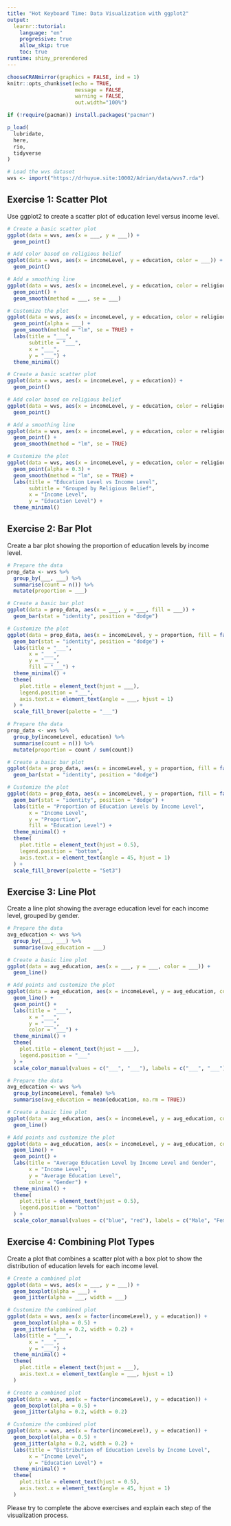 ```yaml
---
title: "Hot Keyboard Time: Data Visualization with ggplot2"
output: 
  learnr::tutorial:
    language: "en"
    progressive: true
    allow_skip: true
    toc: true
runtime: shiny_prerendered
---
```


```r
chooseCRANmirror(graphics = FALSE, ind = 1)
knitr::opts_chunk$set(echo = TRUE,
                      message = FALSE,
                      warning = FALSE,
                      out.width="100%")

if (!require(pacman)) install.packages("pacman")

p_load(
  lubridate,
  here,
  rio,
  tidyverse
)

# Load the wvs dataset
wvs <- import("https://drhuyue.site:10002/Adrian/data/wvs7.rda")
```

## Exercise 1: Scatter Plot

Use ggplot2 to create a scatter plot of education level versus income level.

```r
# Create a basic scatter plot
ggplot(data = wvs, aes(x = ___, y = ___)) +
  geom_point()

# Add color based on religious belief
ggplot(data = wvs, aes(x = incomeLevel, y = education, color = ___)) +
  geom_point()

# Add a smoothing line
ggplot(data = wvs, aes(x = incomeLevel, y = education, color = religious)) +
  geom_point() +
  geom_smooth(method = ___, se = ___)

# Customize the plot
ggplot(data = wvs, aes(x = incomeLevel, y = education, color = religious)) +
  geom_point(alpha = ___) +
  geom_smooth(method = "lm", se = TRUE) +
  labs(title = "___",
       subtitle = "___",
       x = "___", 
       y = "___") +
  theme_minimal()
```

```r
# Create a basic scatter plot
ggplot(data = wvs, aes(x = incomeLevel, y = education)) +
  geom_point()

# Add color based on religious belief
ggplot(data = wvs, aes(x = incomeLevel, y = education, color = religious)) +
  geom_point()

# Add a smoothing line
ggplot(data = wvs, aes(x = incomeLevel, y = education, color = religious)) +
  geom_point() +
  geom_smooth(method = "lm", se = TRUE)

# Customize the plot
ggplot(data = wvs, aes(x = incomeLevel, y = education, color = religious)) +
  geom_point(alpha = 0.3) +
  geom_smooth(method = "lm", se = TRUE) +
  labs(title = "Education Level vs Income Level",
       subtitle = "Grouped by Religious Belief",
       x = "Income Level", 
       y = "Education Level") +
  theme_minimal()
```

## Exercise 2: Bar Plot

Create a bar plot showing the proportion of education levels by income level.

```r
# Prepare the data
prop_data <- wvs %>%
  group_by(___, ___) %>%
  summarise(count = n()) %>%
  mutate(proportion = ___)

# Create a basic bar plot
ggplot(data = prop_data, aes(x = ___, y = ___, fill = ___)) +
  geom_bar(stat = "identity", position = "dodge")

# Customize the plot
ggplot(data = prop_data, aes(x = incomeLevel, y = proportion, fill = factor(education))) +
  geom_bar(stat = "identity", position = "dodge") +
  labs(title = "___",
       x = "___",
       y = "___",
       fill = "___") +
  theme_minimal() +
  theme(
    plot.title = element_text(hjust = ___),
    legend.position = "___",
    axis.text.x = element_text(angle = ___, hjust = 1)
  ) +
  scale_fill_brewer(palette = "___")
```

```r
# Prepare the data
prop_data <- wvs %>%
  group_by(incomeLevel, education) %>%
  summarise(count = n()) %>%
  mutate(proportion = count / sum(count))

# Create a basic bar plot
ggplot(data = prop_data, aes(x = incomeLevel, y = proportion, fill = factor(education))) +
  geom_bar(stat = "identity", position = "dodge")

# Customize the plot
ggplot(data = prop_data, aes(x = incomeLevel, y = proportion, fill = factor(education))) +
  geom_bar(stat = "identity", position = "dodge") +
  labs(title = "Proportion of Education Levels by Income Level",
       x = "Income Level",
       y = "Proportion",
       fill = "Education Level") +
  theme_minimal() +
  theme(
    plot.title = element_text(hjust = 0.5),
    legend.position = "bottom",
    axis.text.x = element_text(angle = 45, hjust = 1)
  ) +
  scale_fill_brewer(palette = "Set3")
```

## Exercise 3: Line Plot

Create a line plot showing the average education level for each income level, grouped by gender.

```r
# Prepare the data
avg_education <- wvs %>%
  group_by(___, ___) %>%
  summarise(avg_education = ___)

# Create a basic line plot
ggplot(data = avg_education, aes(x = ___, y = ___, color = ___)) +
  geom_line()

# Add points and customize the plot
ggplot(data = avg_education, aes(x = incomeLevel, y = avg_education, color = female)) +
  geom_line() +
  geom_point() +
  labs(title = "___",
       x = "___",
       y = "___",
       color = "___") +
  theme_minimal() +
  theme(
    plot.title = element_text(hjust = ___),
    legend.position = "___"
  ) +
  scale_color_manual(values = c("___", "___"), labels = c("___", "___"))
```

```r
# Prepare the data
avg_education <- wvs %>%
  group_by(incomeLevel, female) %>%
  summarise(avg_education = mean(education, na.rm = TRUE))

# Create a basic line plot
ggplot(data = avg_education, aes(x = incomeLevel, y = avg_education, color = female)) +
  geom_line()

# Add points and customize the plot
ggplot(data = avg_education, aes(x = incomeLevel, y = avg_education, color = female)) +
  geom_line() +
  geom_point() +
  labs(title = "Average Education Level by Income Level and Gender",
       x = "Income Level",
       y = "Average Education Level",
       color = "Gender") +
  theme_minimal() +
  theme(
    plot.title = element_text(hjust = 0.5),
    legend.position = "bottom"
  ) +
  scale_color_manual(values = c("blue", "red"), labels = c("Male", "Female"))
```

## Exercise 4: Combining Plot Types

Create a plot that combines a scatter plot with a box plot to show the distribution of education levels for each income level.

```r
# Create a combined plot
ggplot(data = wvs, aes(x = ___, y = ___)) +
  geom_boxplot(alpha = ___) +
  geom_jitter(alpha = ___, width = ___)

# Customize the combined plot
ggplot(data = wvs, aes(x = factor(incomeLevel), y = education)) +
  geom_boxplot(alpha = 0.5) +
  geom_jitter(alpha = 0.2, width = 0.2) +
  labs(title = "___",
       x = "___",
       y = "___") +
  theme_minimal() +
  theme(
    plot.title = element_text(hjust = ___),
    axis.text.x = element_text(angle = ___, hjust = 1)
  )
```

```r
# Create a combined plot
ggplot(data = wvs, aes(x = factor(incomeLevel), y = education)) +
  geom_boxplot(alpha = 0.5) +
  geom_jitter(alpha = 0.2, width = 0.2)

# Customize the combined plot
ggplot(data = wvs, aes(x = factor(incomeLevel), y = education)) +
  geom_boxplot(alpha = 0.5) +
  geom_jitter(alpha = 0.2, width = 0.2) +
  labs(title = "Distribution of Education Levels by Income Level",
       x = "Income Level",
       y = "Education Level") +
  theme_minimal() +
  theme(
    plot.title = element_text(hjust = 0.5),
    axis.text.x = element_text(angle = 45, hjust = 1)
  )
```

Please try to complete the above exercises and explain each step of the visualization process.
